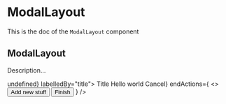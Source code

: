 <!--- ModalLayout.stories.mdx --->


<Meta title="Design System/Layouts/ModalLayout" component={ModalLayout} />

# ModalLayout

This is the doc of the `ModalLayout` component

## ModalLayout

Description...

<Canvas>
  <Story name="base">
    <ModalLayout onClose={() => undefined} labelledBy="title">
      <ModalHeader>
        <TextButton textColor="neutral800" as="h2" id="title">
          Title
        </TextButton>
      </ModalHeader>
      <ModalBody>Hello world</ModalBody>
      <ModalFooter
        startActions={<Button variant="tertiary">Cancel</Button>}
        endActions={
          <>
            <Button variant="secondary">Add new stuff</Button>
            <Button>Finish</Button>
          </>
        }
      />
    </ModalLayout>
  </Story>
</Canvas>

